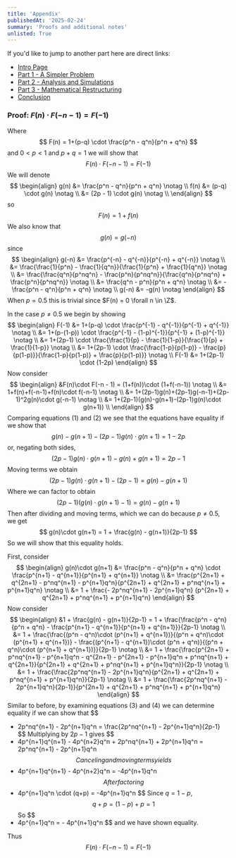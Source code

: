 ```yaml
---
title: 'Appendix'
publishedAt: '2025-02-24'
summary: 'Proofs and additional notes'
unlisted: True
---
```

If you'd like to jump to another part here are direct links:
- [Intro Page](/blog/coin-betting-game-intro) 
- [Part 1 - A Simpler Problem](/blog/coin-betting-game-1)
- [Part 2 - Analysis and Simulations](/blog/coin-betting-game-2) 
- [Part 3 - Mathematical Restructuring](/blog/coin-betting-game-3) 
- [Conclusion](/blog/coin-betting-game-conclusion)

### Proof: $F(n)\cdot F(-n - 1) = F(-1)$
Where 
$$
F(n) = 1+(p-q) \cdot \frac{p^n - q^n}{p^n + q^n}
$$
and $0 < p < 1$ and $p + q = 1$ we will show that
$$
F(n)\cdot F(-n - 1) = F(-1)
$$
We will denote
$$
\begin{align}
g(n) &= \frac{p^n - q^n}{p^n + q^n} \notag \\
f(n) &= (p-q) \cdot g(n) \notag \\
  &= (2p - 1) \cdot g(n) \notag \\
\end{align}
$$
so
$$
F(n) = 1+f(n)
$$
We also know that
$$
g(n) = g(-n)
$$
since
$$
\begin{align}
g(-n) &= \frac{p^{-n} - q^{-n}}{p^{-n} + q^{-n}} \notag \\
  &= \frac{\frac{1}{p^n} - \frac{1}{q^n}}{\frac{1}{p^n} + \frac{1}{q^n}} \notag \\
  &= \frac{\frac{q^n}{p^nq^n} - \frac{p^n}{p^nq^n}}{\frac{q^n}{p^nq^n} + \frac{p^n}{p^nq^n}} \notag \\
  &= \frac{q^n - p^n}{p^n + q^n} \notag \\
  &= -\frac{p^n - q^n}{p^n + q^n} \notag \\
g(-n) &= -g(n) \notag
\end{align}
$$
When $p = 0.5$ this is trivial since $F(n) = 0 \forall n \in \Z$.  

In the case $p \neq 0.5$ we begin by showing
$$
\begin{align}
F(-1) &= 1+(p-q) \cdot \frac{p^{-1} - q^{-1}}{p^{-1} + q^{-1}} \notag \\
  &= 1+(p-(1-p)) \cdot \frac{p^{-1} - (1-p)^{-1}}{p^{-1} + (1-p)^{-1}} \notag \\
  &= 1+(2p-1) \cdot \frac{\frac{1}{p} - \frac{1}{1-p}}{\frac{1}{p} + \frac{1}{1-p}} \notag \\
  &= 1+(2p-1) \cdot \frac{\frac{1-p}{p(1-p)} - \frac{p}{p(1-p)}}{\frac{1-p}{p(1-p)} + \frac{p}{p(1-p)}} \notag \\
F(-1) &= 1+(2p-1) \cdot (1-2p)
\end{align}
$$
Now consider
$$
\begin{align}
&F(n)\cdot F(-n - 1) = (1+f(n))\cdot (1+f(-n-1)) \notag \\
  &= 1+f(n)+f(-n-1)+f(n)\cdot f(-n-1) \notag \\
  &= 1+(2p-1)g(n)+(2p-1)g(-n-1)+(2p-1)^2g(n)\cdot g(-n-1) \notag \\
  &= 1+(2p-1)(g(n)-g(n+1)-(2p-1)g(n)\cdot g(n+1)) \\
\end{align}
$$
Comparing equations $(1)$ and $(2)$ we see that the equations have equality if we show that 
$$
g(n)-g(n+1)-(2p-1)g(n)\cdot g(n+1) = 1-2p
$$
or, negating both sides,
$$
(2p-1)g(n)\cdot g(n+1)-g(n)+g(n+1) = 2p-1
$$
Moving terms we obtain
$$
(2p-1)g(n)\cdot g(n+1) - (2p-1) = g(n) - g(n+1)
$$
Where we can factor to obtain
$$
(2p-1) (g(n)\cdot g(n+1) - 1) = g(n) - g(n+1)
$$
Then after dividing and moving terms, which we can do because $p \neq 0.5$, we get
$$
g(n)\cdot g(n+1) = 1 + \frac{g(n) - g(n+1)}{2p-1}
$$
So we will show that this equality holds.

First, consider
$$
\begin{align}
g(n)\cdot g(n+1) &= \frac{p^n - q^n}{p^n + q^n} \cdot \frac{p^{n+1} - q^{n+1}}{p^{n+1} + q^{n+1}} \notag \\
  &= \frac{p^{2n+1} + q^{2n+1} - p^nq^{n+1} - p^{n+1}q^n}{p^{2n+1} + q^{2n+1} + p^nq^{n+1} + p^{n+1}q^n} \notag \\
  &= 1 + \frac{- 2p^nq^{n+1} - 2p^{n+1}q^n} {p^{2n+1} + q^{2n+1} + p^nq^{n+1} + p^{n+1}q^n}
\end{align}
$$
Now consider
$$
\begin{align}
&1 + \frac{g(n) - g(n+1)}{2p-1} = 1 + \frac{\frac{p^n - q^n}{p^n + q^n} - \frac{p^{n+1} - q^{n+1}}{p^{n+1} + q^{n+1}}}{2p-1} \notag \\
  &= 1 + \frac{\frac{(p^n - q^n)\cdot (p^{n+1} + q^{n+1})}{(p^n + q^n)\cdot (p^{n+1} + q^{n+1})} - \frac{(p^{n+1} - q^{n+1})\cdot (p^n + q^n)}{(p^n + q^n)\cdot (p^{n+1} + q^{n+1})}}{2p-1} \notag \\
  &= 1 + \frac{\frac{p^{2n+1} + p^nq^{n+1} - p^{n+1}q^n - q^{2n+1} - p^{2n+1} - p^{n+1}q^n + p^nq^{n+1} + q^{2n+1}}{p^{2n+1} + q^{2n+1} + p^nq^{n+1} + p^{n+1}q^n}}{2p-1} \notag \\
  &= 1 + \frac{\frac{2p^nq^{n+1} - 2p^{n+1}q^n}{p^{2n+1} + q^{2n+1} + p^nq^{n+1} + p^{n+1}q^n}}{2p-1} \notag \\
  &= 1 + \frac{\frac{2p^nq^{n+1} - 2p^{n+1}q^n}{2p-1}}{p^{2n+1} + q^{2n+1} + p^nq^{n+1} + p^{n+1}q^n}
\end{align}
$$
Similar to before, by examining equations $(3)$ and $(4)$ we can determine equality if we can show that 
$$
- 2p^nq^{n+1} - 2p^{n+1}q^n = \frac{2p^nq^{n+1} - 2p^{n+1}q^n}{2p-1}
$$
Multiplying by $2p-1$ gives
$$
- 4p^{n+1}q^{n+1} - 4p^{n+2}q^n + 2p^nq^{n+1} + 2p^{n+1}q^n = 2p^nq^{n+1} - 2p^{n+1}q^n
$$
Canceling and moving terms yields
$$
- 4p^{n+1}q^{n+1} - 4p^{n+2}q^n = -4p^{n+1}q^n
$$
After factoring
$$
- 4p^{n+1}q^n \cdot (q+p) = -4p^{n+1}q^n
$$
Since $q = 1-p$,
$$
q + p = (1-p)+p = 1
$$
So 
$$
- 4p^{n+1}q^n = - 4p^{n+1}q^n
$$
and we have shown equality.

Thus
$$
F(n)\cdot F(-n - 1) = F(-1)
$$